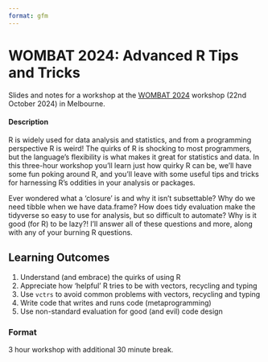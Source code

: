 ```yaml
---
format: gfm
---
```


<!-- README.md is generated from README.qmd. Please edit that file -->

# WOMBAT 2024: Advanced R Tips and Tricks

<!-- badges: start -->
<!-- badges: end -->

Slides and notes for a workshop at the [WOMBAT 2024](https://wombat2024.numbat.space/) workshop (22nd October 2024) in Melbourne.

<!-- A recording of this workshop is available on YouTube here: <https://www.youtube.com/watch?v=> -->

<!-- [![](preview.jpg)](https://www.youtube.com/watch?v=) -->

#### Description

R is widely used for data analysis and statistics, and from a programming perspective R is weird! The quirks of R is shocking to most programmers, but the language's flexibility is what makes it great for statistics and data. In this three-hour workshop you'll learn just how quirky R can be, we'll have some fun poking around R, and you'll leave with some useful tips and tricks for harnessing R's oddities in your analysis or packages.

Ever wondered what a 'closure' is and why it isn't subsettable? Why do we need tibble when we have data.frame? How does tidy evaluation make the tidyverse so easy to use for analysis, but so difficult to automate? Why is it good (for R) to be lazy?! I'll answer all of these questions and more, along with any of your burning R questions. 

## Learning Outcomes

1. Understand (and embrace) the quirks of using R
2. Appreciate how 'helpful' R tries to be with vectors, recycling and typing
3. Use `vctrs` to avoid common problems with vectors, recycling and typing
4. Write code that writes and runs code (metaprogramming)
5. Use non-standard evaluation for good (and evil) code design

### Format

3 hour workshop with additional 30 minute break.
